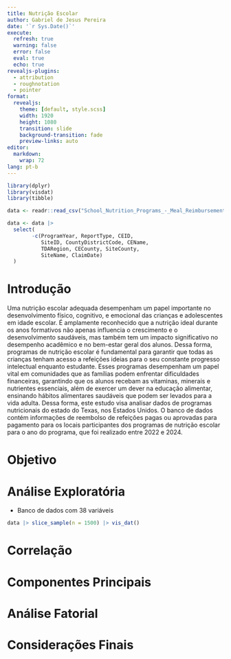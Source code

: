 ```yaml
---
title: Nutrição Escolar
author: Gabriel de Jesus Pereira
date: '`r Sys.Date()`'
execute:
  refresh: true
  warning: false
  error: false
  eval: true
  echo: true
revealjs-plugins:
  - attribution
  - roughnotation
  - pointer
format: 
  revealjs:
    theme: [default, style.scss]
    width: 1920
    height: 1080
    transition: slide
    background-transition: fade
    preview-links: auto
editor:
  markdown:
    wrap: 72
lang: pt-b
---
```


```r
library(dplyr)
library(visdat)
library(tibble)
```

```r
data <- readr::read_csv("School_Nutrition_Programs_-_Meal_Reimbursement_Information_-_Program_Year_2022-2023_20240210.csv")
```

```r
data <- data |>
  select(
        -c(ProgramYear, ReportType, CEID,
           SiteID, CountyDistrictCode, CEName,
           TDARegion, CECounty, SiteCounty,
           SiteName, ClaimDate)
  )
```

# Introdução

Uma nutrição escolar adequada desempenham um papel importante
no desenvolvimento físico, cognitivo, e emocional das
crianças e adolescentes em idade escolar. É amplamente 
reconhecido que a nutrição ideal durante os anos formativos
não apenas influencia o crescimento e o desenvolvimento
saudáveis, mas também tem um impacto significativo no
desempenho acadêmico e no bem-estar geral dos alunos. Dessa
forma, programas de nutrição escolar é fundamental para garantir que todas as crianças tenham acesso a refeições
ideias para o seu constante progresso intelectual enquanto
estudante. Esses programas desempenham um papel vital em
comunidades que as famílias podem enfrentar dificuldades 
financeiras, garantindo que os alunos recebam as vitaminas,
minerais e nutrientes essenciais, além de exercer um dever
na educação alimentar, ensinando hábitos alimentares
saudáveis que podem ser levados para a vida adulta. 
Dessa forma, este estudo visa analisar dados de programas
nutricionais do estado do Texas, nos Estados Unidos. O banco
de dados contém informações de reembolso de refeições pagas
ou aprovadas para pagamento para os locais participantes
dos programas de nutrição escolar para o ano do programa,
que foi realizado entre 2022 e 2024.

# Objetivo

# Análise Exploratória

- Banco de dados com 38 variáveis

```r
data |> slice_sample(n = 1500) |> vis_dat()
```

# Correlação

# Componentes Principais

# Análise Fatorial

# Considerações Finais
